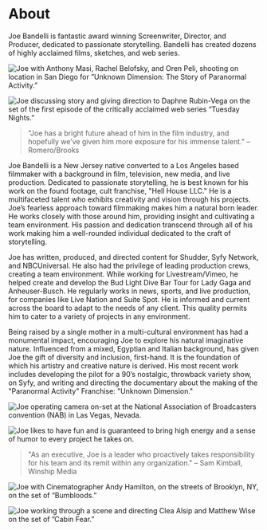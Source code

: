 
<Container
  p={4}
  bg='muted'>


# About

Joe Bandelli is fantastic award winning Screenwriter, Director, and Producer, dedicated to passionate storytelling. Bandelli has created dozens of highly acclaimed films, sketches, and web series.

<Grid columns={2}>

<Box>

![](https://www.joebandelli.com/assets/photos/Oren_Group_Selfie.jpg "Joe with Anthony Masi, Rachel Belofsky, and Oren Peli, shooting on location in San Diego for ”Unknown Dimension: The Story of Paranormal Activity.”")

</Box>

<Box>

![](https://www.joebandelli.com/assets/photos/DaphneRV_JoeBandelli.jpg "Joe discussing story and giving direction to Daphne Rubin-Vega on the set of the first episode of the critically acclaimed web series “Tuesday Nights.”")

</Box>

</Grid>

> "Joe has a bright future ahead of him in the film industry, and hopefully we’ve given him more exposure for his immense talent." – Romero/Brooks

Joe Bandelli is a New Jersey native converted to a Los Angeles based filmmaker with a background in film, television, new media, and live production. Dedicated to passionate storytelling, he is best known for his work on the found footage, cult franchise, "Hell House LLC." He is a multifaceted talent who exhibits creativity and vision through his projects. Joe’s fearless approach toward filmmaking makes him a natural born leader. He works closely with those around him, providing insight and cultivating a team environment. His passion and dedication transcend through all of his work making him a well-rounded individual dedicated to the craft of storytelling.

Joe has written, produced, and directed content for Shudder, Syfy Network, and NBCUniversal. He also had the privilege of leading production crews, creating a team environment. While working for Livestream/Vimeo, he helped create and develop the Bud Light Dive Bar Tour for Lady Gaga and Anheuser-Busch. He regularly works in news, sports, and live production, for companies like Live Nation and Suite Spot. He is informed and current across the board to adapt to the needs of any client. This quality permits him to cater to a variety of projects in any environment.

Being raised by a single mother in a multi-cultural environment has had a monumental impact, encouraging Joe to explore his natural imaginative nature. Influenced from a mixed, Egyptian and Italian background, has given Joe the gift of diversity and inclusion, first-hand. It is the foundation of which his artistry and creative nature is derived. His most recent work includes developing the pilot for a 90’s nostalgic, throwback variety show, on Syfy, and writing and directing the documentary about the making of the "Paranormal Activity" Franchise: "Unknown Dimension."

<Grid columns={2}>
<Box>

![](https://www.joebandelli.com/assets/photos/joecam1.jpg "Joe operating camera on-set at the National Association of Broadcasters convention (NAB) in Las Vegas, Nevada.")

</Box>
<Box>

![](https://www.joebandelli.com/assets/photos/joehands1.jpg "Joe likes to have fun and is guaranteed to bring high energy and a sense of humor to every project he takes on.")

</Box>
</Grid>

> "As an executive, Joe is a leader who proactively takes responsibility for his team and its remit within any organization." – Sam Kimball, Winship Media

<Grid columns={2}>
<Box>

![](https://www.joebandelli.com/assets/photos/JoeAndAndy.jpg "Joe with Cinematographer Andy Hamilton, on the streets of Brooklyn, NY, on the set of “Bumbloods.”")

</Box>
<Box>

![](https://www.joebandelli.com/assets/photos/JoeBandelli_Directing.jpg "Joe working through a scene and directing Clea Alsip and Matthew Wise on the set of ”Cabin Fear.”")

</Box>
</Grid>

</Container>

